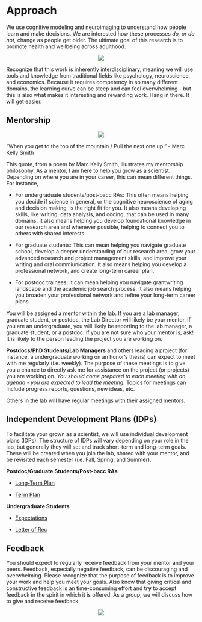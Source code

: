 # Approach

We use cognitive modeling and neuroimaging to understand how people learn and make decisions. We are interested how these processes _do, or do not,_ change as people get older. The ultimate goal of this research is to promote health and wellbeing across adulthood.

<center>
![](images/xkcd_science.png)  
</center>

Recognize that this work is inherently interdisciplinary, meaning we will use tools and knowledge from traditional fields like psychology, neuroscience, and economics. Because it requires competency in so many different domains, the learning curve can be steep and can feel overwhelming - but this is also what makes it interesting and rewarding work. Hang in there. It will get easier.  

## Mentorship 

<center>
![](images/help.jpeg)
</center>

“When you get to the top of the mountain / Pull the next one up.”  - Marc Kelly Smith

This quote, from a poem by Marc Kelly Smith, illustrates my mentorship philosophy. As a mentor, I am here to help you grow as a scientist. Depending on where you are in your career, this can mean different things. For instance, 

* For undergraduate students/post-bacc RAs: This often means helping you decide if science in general, or the cognitive neuroscience of aging and decision making, is the right fit for you. It also means developing skills, like writing, data analysis, and coding, that can be used in many domains. It also means helping you develop foundational knowledge in our research area and whenever possible, helping to connect you to others with shared interests.

* For graduate students: This can mean helping you navigate graduate school, develop a deeper understanding of our research area, grow your advanced research and  project management skills, and improve your writing and oral commiunication. It also means helping you develop a professional network, and create long-term career plan.

* For postdoc trainees: It can mean helping you navigate grantwriting landscape and the academic job search process. It also means helping you broaden your professional network and refine your long-term career plans.

You will be assigned a mentor within the lab. If you are a lab manager, graduate student, or postdoc, the Lab Director will likely be your mentor. If you are an undergraduate, you will likely be reporting to the lab manager, a graduate student, or a postdoc. If you are not sure who your mentor is, ask! It is likely to the person leading the project you are working on.

**Postdocs/PhD Students/Lab Managers** and others leading a project (for instance, a undergraduate working on an honor's thesis) can expect to meet with me regularly (i.e. weekly). The purpose of these meetings is to give you a chance to directly ask me for assistance on the project (or projects) you are working on. *You should come prepared to each meeting with an agenda - you are expected to lead the meeting.* Topics for meetings can include progress reports, questions, new ideas, etc.

Others in the lab will have regular meetings with their assigned mentors.

## Independent Development Plans (IDPs)

To facilitate your grown as a scientist, we will use individual development plans (IDPs). The structure of IDPs will vary depending on your role in the lab, but generally they will set and track short-term and long-term goals. These will be created when you join the lab, shared with your mentor, and be revisited each semester (i.e. Fall, Spring, and Summer). 

__Postdoc/Graduate Students/Post-bacc RAs__

* [Long-Term Plan](https://docs.google.com/spreadsheets/d/1bCDeeGkJB_FUFfNlh3WZWZc7nBfc02Cx-rKyZ3bUmZY/edit?usp=sharing)

* [Term Plan](https://docs.google.com/spreadsheets/d/1W-xCC_8to6XuGHu43wUICSiIFMPN1enipK5AzDeoi9k/edit?usp=sharing) 


__Undergraduate Students__

* [Expectations](https://drive.google.com/file/d/1SMBHT4_-o3uOZO_1NsZfPhd7DiCtxzk-/view?usp=sharing)

* [Letter of Rec](https://drive.google.com/file/d/1-fT-UUQl8cwaDV_kTXRV8TXlwEIqiMu2/view?usp=sharing)

## Feedback

You should expect to regularly receive feedback from your mentor and your peers. Feedback, especially negative feedback, can be discouraging and overwhelming. Please recognize that the purpose of feedback is to improve your work and help you meet your goals. Also know that giving critical and constructive feedback is an time-consuming effort and **try** to accept feedback in the spirit in which it is offered. As a group, we will discuss how to give and receive feedback.

<center>
![](images/i-love-feedback.jpg)
</center>


